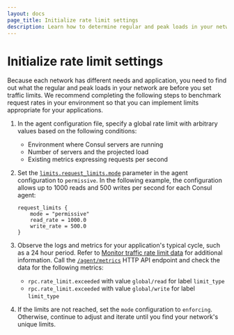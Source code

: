```yaml
---
layout: docs
page_title: Initialize rate limit settings
description: Learn how to determine regular and peak loads in your network so that you can set the initial global rate limit configurations.
---
```


# Initialize rate limit settings

Because each network has different needs and application, you need to find out what the regular and peak loads in your network are before you set traffic limits. We recommend completing the following steps to benchmark request rates in your environment so that you can implement limits appropriate for your applications.

1. In the agent configuration file, specify a global rate limit with arbitrary values based on the following conditions:

    - Environment where Consul servers are running 
    - Number of servers and the projected load
    - Existing metrics expressing requests per second

1. Set the [`limits.request_limits.mode`](/consul/docs/agent/config/config-files#mode-1) parameter in the agent configuration to `permissive`. In the following example, the configuration allows up to 1000 reads and 500 writes per second for each Consul agent:

    ```hcl
    request_limits { 
	    mode = "permissive"
	    read_rate = 1000.0
	    write_rate = 500.0
    }
    ``` 
1. Observe the logs and metrics for your application's typical cycle, such as a 24 hour period. Refer to [Monitor traffic rate limit data](/consul/docs/agent/limits/usage/monitor-rate-limits) for additional information. Call the [`/agent/metrics`](/consul/api-docs/agent#view-metrics) HTTP API endpoint and check the data for the following metrics:  

    - `rpc.rate_limit.exceeded` with value `global/read` for label `limit_type`
    - `rpc.rate_limit.exceeded` with value `global/write` for label `limit_type`

1. If the limits are not reached, set the `mode` configuration to `enforcing`. Otherwise, continue to adjust and iterate until you find your network's unique limits.